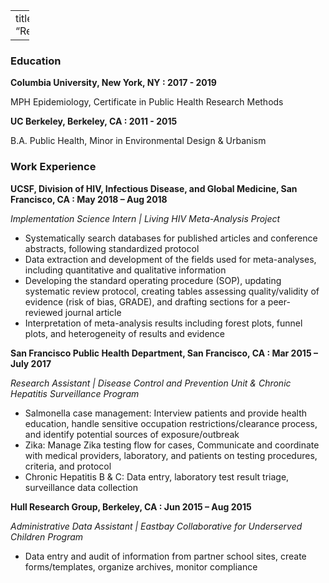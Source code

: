 
---
title: "Resume"

---


### Education

**Columbia University, New York, NY : 2017 - 2019**

MPH Epidemiology, Certificate in Public Health Research Methods


**UC Berkeley, Berkeley, CA : 2011 - 2015**

B.A. Public Health, Minor in Environmental Design & Urbanism


### Work Experience

**UCSF, Division of HIV, Infectious Disease, and Global Medicine, San Francisco, CA : May 2018 – Aug 2018**

*Implementation Science Intern | Living HIV Meta-Analysis Project*

- Systematically search databases for published articles and conference abstracts, following standardized protocol
- Data extraction and development of the fields used for meta-analyses, including quantitative and qualitative information
- Developing the standard operating procedure (SOP), updating systematic review protocol, creating tables assessing quality/validity of evidence (risk of bias, GRADE), and drafting sections for a peer-reviewed journal article
- Interpretation of meta-analysis results including forest plots, funnel plots, and heterogeneity of results and evidence

**San Francisco Public Health Department, San Francisco, CA : Mar 2015 – July 2017**

*Research Assistant | Disease Control and Prevention Unit & Chronic Hepatitis Surveillance Program*

- Salmonella case management: Interview patients and provide health education, handle sensitive occupation restrictions/clearance process, and identify potential sources of exposure/outbreak
- Zika: Manage Zika testing flow for cases, Communicate and coordinate with medical providers, laboratory, and patients on testing procedures, criteria, and protocol
- Chronic Hepatitis B & C: Data entry, laboratory test result triage, surveillance data collection

**Hull Research Group, Berkeley, CA : Jun 2015 – Aug 2015**

*Administrative Data Assistant | Eastbay Collaborative for Underserved Children Program*

- Data entry and audit of information from partner school sites, create forms/templates, organize archives, monitor compliance

